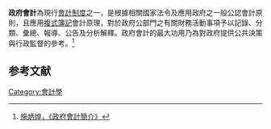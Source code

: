 {{会计|expanded=主要类别}}
'''政府會計'''為現行[[會計制度|會計制度]]之一，是根據相關國家法令及應用政府之一般公認會計原則，且應用[[複式|複式]][[簿記|簿記]]會計原理，對於政府公部門之有關財務活動事項予以記錄、分類、彙總、報導、公告及分析解釋。政府會計的最大功用乃為對政府提供公共決策與行政監督的參考。<ref>[http://ebas1.ebas.gov.tw/data/school/92/92E013-C03.doc 施炳煌，《政府會計簡介》]{{dead link|date=2018年3月 |bot=InternetArchiveBot |fix-attempted=yes }}</ref>

==参考文献==
<div class="references-small">
<references />
</div>


{{Gov-stub}}

[[Category:會計學|Category:會計學]]